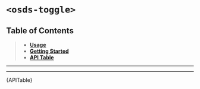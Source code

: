 
<Meta title="UI Components/Toggle [atom]/Web Component" />

# `<osds-toggle>`

## Table of Contents
> - **[Usage](#usage)**
> - **[Getting Started](#getting-started)**
> - **[API Table](#api-table)**

<hr/>
<Usage />
<hr/>
<div id="api-table"><Description>{APITable}</Description></div>
